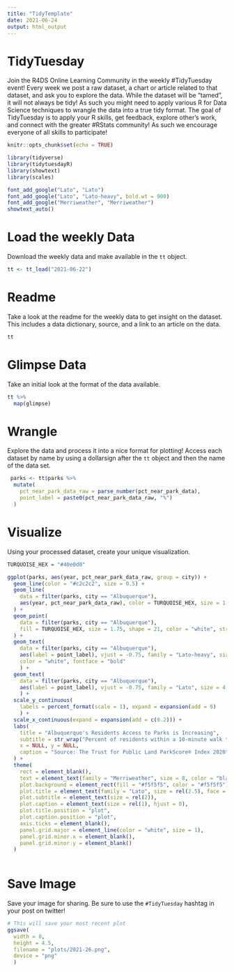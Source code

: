 ```yaml
---
title: "TidyTemplate"
date: 2021-06-24
output: html_output
---
```


# TidyTuesday

Join the R4DS Online Learning Community in the weekly #TidyTuesday event!
Every week we post a raw dataset, a chart or article related to that dataset, and ask you to explore the data.
While the dataset will be “tamed”, it will not always be tidy! As such you might need to apply various R for Data Science techniques to wrangle the data into a true tidy format.
The goal of TidyTuesday is to apply your R skills, get feedback, explore other’s work, and connect with the greater #RStats community!
As such we encourage everyone of all skills to participate!

```r

knitr::opts_chunk$set(echo = TRUE)

library(tidyverse)
library(tidytuesdayR)
library(showtext)
library(scales)

font_add_google("Lato", "Lato")
font_add_google("Lato", "Lato-heavy", bold.wt = 900)
font_add_google("Merriweather", "Merriweather")
showtext_auto()

```

# Load the weekly Data

Download the weekly data and make available in the `tt` object.

```r

tt <- tt_load("2021-06-22")

```


# Readme

Take a look at the readme for the weekly data to get insight on the dataset.
This includes a data dictionary, source, and a link to an article on the data.

```r

tt

```


# Glimpse Data

Take an initial look at the format of the data available.

```r

tt %>% 
  map(glimpse)

```

# Wrangle

Explore the data and process it into a nice format for plotting! Access each dataset by name by using a dollarsign after the `tt` object and then the name of the data set.

```r
 parks <- tt$parks %>% 
  mutate(
    pct_near_park_data_raw = parse_number(pct_near_park_data),
    point_label = paste0(pct_near_park_data_raw, "%")
  )

```


# Visualize

Using your processed dataset, create your unique visualization.

```r
TURQUOISE_HEX = "#40e0d0"

ggplot(parks, aes(year, pct_near_park_data_raw, group = city)) +
  geom_line(color = "#c2c2c2", size = 0.5) +
  geom_line(
    data = filter(parks, city == "Albuquerque"),
    aes(year, pct_near_park_data_raw), color = TURQUOISE_HEX, size = 1.5
  ) +
  geom_point(
    data = filter(parks, city == "Albuquerque"),
    fill = TURQUOISE_HEX, size = 1.75, shape = 21, color = "white", stroke = 1
  ) +
  geom_text(
    data = filter(parks, city == "Albuquerque"), 
    aes(label = point_label), vjust = -0.75, family = "Lato-heavy", size = 4, 
    color = "white", fontface = "bold"
    ) + 
  geom_text(
    data = filter(parks, city == "Albuquerque"), 
    aes(label = point_label), vjust = -0.75, family = "Lato", size = 4
    ) + 
  scale_y_continuous(
    labels = percent_format(scale = 1), expand = expansion(add = 0)
    ) +
  scale_x_continuous(expand = expansion(add = c(0.2))) +
  labs(
    title = "Albuquerque's Residents Access to Parks is Increasing",
    subtitle = str_wrap("Percent of residents within a 10-minute walk to a park in the 100 most populated U.S. cities.\n", 75),
    x = NULL, y = NULL,
    caption = "Source: The Trust for Public Land ParkScore® Index 2020"
  ) +
  theme(
    rect = element_blank(),
    text = element_text(family = "Merriweather", size = 8, color = "black"),
    plot.background = element_rect(fill = "#f5f5f5", color = "#f5f5f5"),
    plot.title = element_text(family = "Lato", size = rel(2.5), face = "bold"),
    plot.subtitle = element_text(size = rel(2)),
    plot.caption = element_text(size = rel(1), hjust = 0),
    plot.title.position = "plot",
    plot.caption.position = "plot",
    axis.ticks = element_blank(),
    panel.grid.major = element_line(color = "white", size = 1),
    panel.grid.minor.x = element_blank(),
    panel.grid.minor.y = element_blank()
  )
  
```

# Save Image

Save your image for sharing. Be sure to use the `#TidyTuesday` hashtag in your post on twitter! 

```r

# This will save your most recent plot
ggsave(
  width = 8,
  height = 4.5,
  filename = "plots/2021-26.png",
  device = "png"
  )

```
